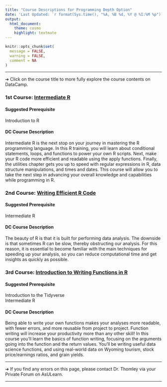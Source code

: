 ```yaml
---
title: "Course Descriptions for Programming Depth Option"
date: 'Last Updated: `r format(Sys.time(), "%A, %B %d, %Y @ %I:%M %p")`'
output: 
  html_document: 
    theme: cosmo
    highlight: textmate
---
```


```r
knitr::opts_chunk$set(
  message = FALSE,
  warning = FALSE,
  comment = NA
)
```

<hr>

&#10132; Click on the course title to more fully explore the course contents on DataCamp.

### **1st Course: [Intermediate R](https://app.datacamp.com/learn/courses/intermediate-r)**

#### **Suggested Prerequisite**

Introduction to R

#### **DC Course Description**

Intermediate R is the next stop on your journey in mastering the R programming language. In this R training, you will learn about conditional statements, loops, and functions to power your own R scripts. Next, make your R code more efficient and readable using the apply functions. Finally, the utilities chapter gets you up to speed with regular expressions in R, data structure manipulations, and times and dates. This course will allow you to take the next step in advancing your overall knowledge and capabilities while programming in R.

### **2nd Course: [Writing Efficient R Code](https://learn.datacamp.com/courses/writing-efficient-r-code)**

#### **Suggested Prerequisite**

Intermediate R

#### **DC Course Description**

The beauty of R is that it is built for performing data analysis. The downside is that sometimes R can be slow, thereby obstructing our analysis. For this reason, it is essential to become familiar with the main techniques for speeding up your analysis, so you can reduce computational time and get insights as quickly as possible.

### **3rd Course: [Introduction to Writing Functions in R](https://learn.datacamp.com/courses/introduction-to-writing-functions-in-r)**

#### **Suggested Prerequisite**

Introduction to the Tidyverse  
Intermediate R

#### **DC Course Description**

Being able to write your own functions makes your analyses more readable, with fewer errors, and more reusable from project to project. Function writing will increase your productivity more than any other skill! In this course you'll learn the basics of function writing, focusing on the arguments going into the function and the return values. You'll be writing useful data science functions, and using real-world data on Wyoming tourism, stock price/earnings ratios, and grain yields.

<hr>

&#10132; If you find any errors on this page, please contact Dr. Thomley via your Private Forum on AsULearn.

<hr>
